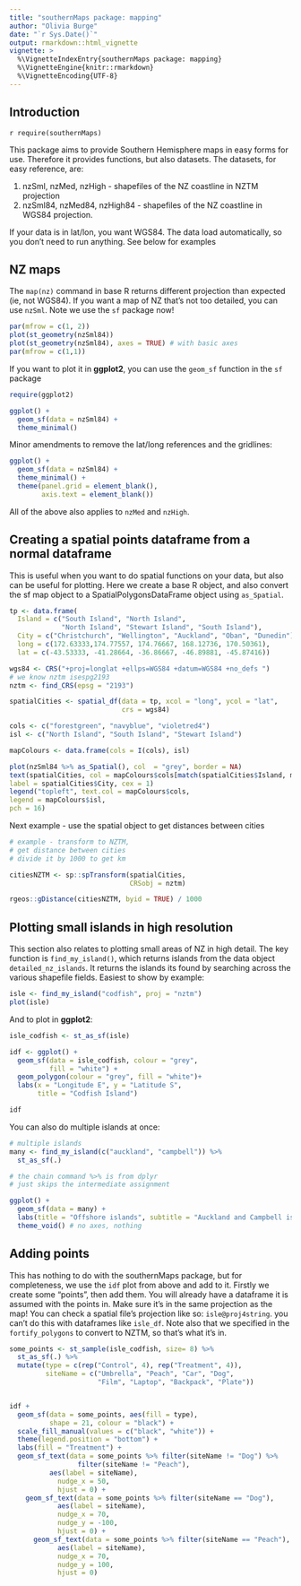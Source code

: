 ```yaml
---
title: "southernMaps package: mapping"
author: "Olivia Burge"
date: "`r Sys.Date()`"
output: rmarkdown::html_vignette
vignette: >
  %\VignetteIndexEntry{southernMaps package: mapping}
  %\VignetteEngine{knitr::rmarkdown}
  %\VignetteEncoding{UTF-8}
---
```


## Introduction

`r require(southernMaps)`

This package aims to provide Southern Hemisphere maps in easy forms for use. Therefore it provides functions, but also datasets. The datasets, for easy reference, are:

(1) nzSml, nzMed, nzHigh - shapefiles of the NZ coastline in NZTM projection
(2) nzSml84, nzMed84, nzHigh84 - shapefiles of the NZ coastline in WGS84 projection. 

If your data is in lat/lon, you want WGS84. The data load automatically, so you don't need to run anything. See below for examples

## NZ maps

The `map(nz)` command in base R returns different projection than expected (ie, not WGS84). If you want a map of NZ that's not too detailed, you can use `nzSml`. Note we use the `sf` package now!

```r
par(mfrow = c(1, 2))
plot(st_geometry(nzSml84))
plot(st_geometry(nzSml84), axes = TRUE) # with basic axes
par(mfrow = c(1,1))
```

If you want to plot it in **ggplot2**, you can use the `geom_sf` function in the `sf` package


```r


require(ggplot2)

ggplot() + 
  geom_sf(data = nzSml84) + 
  theme_minimal()
```

Minor amendments to remove the lat/long references and the gridlines:

```r

ggplot() + 
  geom_sf(data = nzSml84) + 
  theme_minimal() +
  theme(panel.grid = element_blank(),
        axis.text = element_blank())

```


All of the above also applies to `nzMed` and `nzHigh`. 

## Creating a spatial points dataframe from a normal dataframe

This is useful when you want to do spatial functions on your data, but also can be useful for plotting. Here we create a base R object, and also convert the sf map object to a SpatialPolygonsDataFrame object using `as_Spatial`. 

```r
tp <- data.frame(
  Island = c("South Island", "North Island",
             "North Island", "Stewart Island", "South Island"),
  City = c("Christchurch", "Wellington", "Auckland", "Oban", "Dunedin"),
  long = c(172.63333,174.77557, 174.76667, 168.12736, 170.50361),
  lat = c(-43.53333, -41.28664, -36.86667, -46.89881, -45.87416))

wgs84 <- CRS("+proj=longlat +ellps=WGS84 +datum=WGS84 +no_defs ")
# we know nztm isespg2193
nztm <- find_CRS(epsg = "2193")

spatialCities <- spatial_df(data = tp, xcol = "long", ycol = "lat",
                            crs = wgs84)

cols <- c("forestgreen", "navyblue", "violetred4")
isl <- c("North Island", "South Island", "Stewart Island")

mapColours <- data.frame(cols = I(cols), isl)

plot(nzSml84 %>% as_Spatial(), col  = "grey", border = NA)
text(spatialCities, col = mapColours$cols[match(spatialCities$Island, mapColours$isl)],
label = spatialCities$City, cex = 1)
legend("topleft", text.col = mapColours$cols,
legend = mapColours$isl,
pch = 16)


```

Next example - use the spatial object to get distances between cities

```r


# example - transform to NZTM, 
# get distance between cities
# divide it by 1000 to get km

citiesNZTM <- sp::spTransform(spatialCities,
                              CRSobj = nztm)

rgeos::gDistance(citiesNZTM, byid = TRUE) / 1000

```

## Plotting small islands in high resolution

This section also relates to plotting small areas of NZ in high detail. The key function is `find_my_island()`, which returns islands from the data object `detailed_nz_islands`. It returns the islands its found by searching across the various shapefile fields. Easiest to show by example:


```r
isle <- find_my_island("codfish", proj = "nztm")
plot(isle)
```

And to plot in **ggplot2**:

```r
isle_codfish <- st_as_sf(isle) 

idf <- ggplot() +
  geom_sf(data = isle_codfish, colour = "grey",
          fill = "white") +
  geom_polygon(colour = "grey", fill = "white")+
  labs(x = "Longitude E", y = "Latitude S", 
       title = "Codfish Island") 

idf
```

You can also do multiple islands at once: 

```r
# multiple islands
many <- find_my_island(c("auckland", "campbell")) %>%
  st_as_sf(.)

# the chain command %>% is from dplyr
# just skips the intermediate assignment

ggplot() +
  geom_sf(data = many) +
  labs(title = "Offshore islands", subtitle = "Auckland and Campbell islands") + 
  theme_void() # no axes, nothing 
```

## Adding points

This has nothing to do with the southernMaps package, but for completeness, we use the `idf` plot from above and add to it. Firstly we create some "points", then add them. You will already have a dataframe it is assumed with the points in. Make sure it's in the same projection as the map! You can check a spatial file's projection like so: `isle@proj4string`. you can't do this with dataframes like `isle_df`. Note also that we specified in the `fortify_polygons` to convert to NZTM, so that's what it's in. 

```r

some_points <- st_sample(isle_codfish, size= 8) %>%
  st_as_sf(.) %>%
  mutate(type = c(rep("Control", 4), rep("Treatment", 4)),
         siteName = c("Umbrella", "Peach", "Car", "Dog", 
                      "Film", "Laptop", "Backpack", "Plate"))


idf +
  geom_sf(data = some_points, aes(fill = type),
          shape = 21, colour = "black") +
  scale_fill_manual(values = c("black", "white")) +
  theme(legend.position = "bottom") +
  labs(fill = "Treatment") +
  geom_sf_text(data = some_points %>% filter(siteName != "Dog") %>% 
                 filter(siteName != "Peach"), 
          aes(label = siteName),
            nudge_x = 50, 
            hjust = 0) +
    geom_sf_text(data = some_points %>% filter(siteName == "Dog"), 
            aes(label = siteName),
            nudge_x = 70,
            nudge_y = -100,
            hjust = 0) +
      geom_sf_text(data = some_points %>% filter(siteName == "Peach"), 
            aes(label = siteName),
            nudge_x = 70,
            nudge_y = 100,
            hjust = 0)
```

